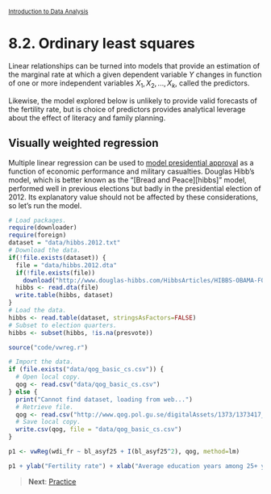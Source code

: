 <style>@import url(style.css);</style>
<small>[Introduction to Data Analysis](index.html)</small>

# 8.2. Ordinary least squares

[kenworthy]: http://lanekenworthy.net/2008/02/03/bread-peace-and-the-2008-election/

Linear relationships can be turned into models that provide an estimation of the marginal rate at which a given dependent variable $Y$ changes in function of one or more independent variables $X_1, X_2, ..., X_k$, called the predictors. 

Likewise, the model explored below is unlikely to provide valid forecasts of the fertility rate, but is choice of predictors provides analytical leverage about the effect of literacy and family planning.

<!--
Some of the general ideas that emerge at that stage are:

1. The logic of "ordinary least squares" makes visual as well as statistical sense. The visual idea of OLS is that we are trying to find a way to get a straight line that goes through the data points by coming as close to possible to all of them on average.
2. The extended logic behind that is to make all data points on a scatterplot form a horizontal straight line by using a mathematical transformation of the *y*-axis into a function of the *x*-axis. That is basically what a model does from a visual perspective.
3. Finally, the logic of minimizing the distance between the line and the data points implies that the true result of a model is never the model on its own, but the combination of the line and the data points.

So you can see that a lot about statistical modelling can be translated into visual terms without deviating too much from canonical terminology. Let's take a look at R code to run linear regression models. -->

## Visually weighted regression

Multiple linear regression can be used to [model presidential approval][kenworthy] as a function of economic performance and military casualties. Douglas Hibb's model, which is better known as the "[Bread and Peace][hibbs]" model, performed well in previous elections but badly in the presidential election of 2012. Its explanatory value should not be affected by these considerations, so let's run the model.

```r
# Load packages.
require(downloader)
require(foreign)
dataset = "data/hibbs.2012.txt"
# Download the data.
if(!file.exists(dataset)) {
  file = "data/hibbs.2012.dta"
  if(!file.exists(file))
    download("http://www.douglas-hibbs.com/HibbsArticles/HIBBS-OBAMA-FORECAST-27July2012-WEBPOST.dta", file)
  hibbs <- read.dta(file)
  write.table(hibbs, dataset)
}
# Load the data.
hibbs <- read.table(dataset, stringsAsFactors=FALSE)
# Subset to election quarters.
hibbs <- subset(hibbs, !is.na(presvote))
```

```r
source("code/vwreg.r")
```

```r
# Import the data.
if (file.exists("data/qog_basic_cs.csv")) {
  # Open local copy.
  qog <- read.csv("data/qog_basic_cs.csv")
} else {
  print("Cannot find dataset, loading from web...")
  # Retrieve file.
  qog <- read.csv("http://www.qog.pol.gu.se/digitalAssets/1373/1373417_qog_basic_cs_csv_120608.csv", header = FALSE)
  # Save local copy.
  write.csv(qog, file = "data/qog_basic_cs.csv")
}

p1 <- vwReg(wdi_fr ~ bl_asyf25 + I(bl_asyf25^2), qog, method=lm)

p1 + ylab("Fertility rate") + xlab("Average education years among 25+ year-old females")
```

> __Next__: [Practice](083_practice.html)

